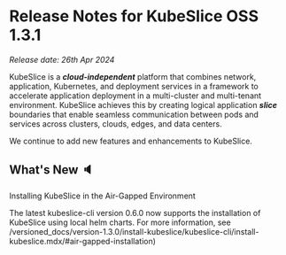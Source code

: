 # Release Notes for KubeSlice OSS 1.3.1

*Release date: 26th Apr 2024*

KubeSlice is a ***cloud-independent*** platform that combines network, application, Kubernetes, and deployment services 
in a framework to accelerate application deployment in a multi-cluster and multi-tenant environment. KubeSlice achieves this 
by creating logical application ***slice*** boundaries that enable seamless communication between pods and services across 
clusters, clouds, edges, and data centers.

We continue to add new features and enhancements to KubeSlice. 

## What's New :speaker:

Installing KubeSlice in the Air-Gapped Environment

The latest kubeslice-cli version 0.6.0 now supports the installation of KubeSlice using local helm charts. 
For more information, see /versioned_docs/version-1.3.0/install-kubeslice/kubeslice-cli/install-kubeslice.mdx/#air-gapped-installation)

 
